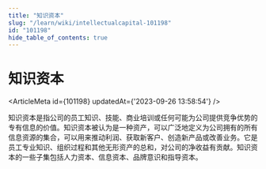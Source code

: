 ```yaml
---
title: "知识资本"
slug: "/learn/wiki/intellectualcapital-101198"
id: "101198"
hide_table_of_contents: true
---
```



# 知识资本

<ArticleMeta id={101198} updatedAt={'2023-09-26 13:58:54'} />
<div className='border-solid border-b border-t-0 my-4 border-[var(--ifm-color-gray-300)]' />

知识资本是指公司的员工知识、技能、商业培训或任何可能为公司提供竞争优势的专有信息的价值。知识资本被认为是一种资产，可以广泛地定义为公司拥有的所有信息资源的集合，可以用来推动利润、获取新客户、创造新产品或改善业务。它是员工专业知识、组织过程和其他无形资产的总和，对公司的净收益有贡献。知识资本的一些子集包括人力资本、信息资本、品牌意识和指导资本。
